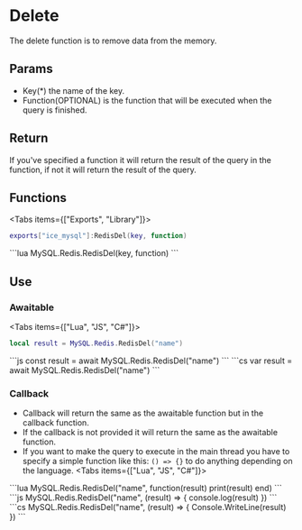 
# Delete
The delete function is to remove data from the memory.

## Params
- Key(*) the name of the key.
- Function(OPTIONAL) is the function that will be executed when the query is finished.

## Return
If you've specified a function it will return the result of the query in the function, if not it will return the result of the query.

## Functions
<Tabs items={["Exports", "Library"]}>
<Tab>
```lua
exports["ice_mysql"]:RedisDel(key, function)
```
</Tab>
<Tab>
```lua
MySQL.Redis.RedisDel(key, function)
```
</Tab>
</Tabs>

## Use
### Awaitable
<Tabs items={["Lua", "JS", "C#"]}>
<Tab>
```lua
local result = MySQL.Redis.RedisDel("name")
```
</Tab>
<Tab>
```js
const result = await MySQL.Redis.RedisDel("name")
```
</Tab>
<Tab>
```cs
var result = await MySQL.Redis.RedisDel("name")
```
</Tab>
</Tabs>

### Callback
- Callback will return the same as the awaitable function but in the callback function.
- If the callback is not provided it will return the same as the awaitable function.
- If you want to make the query to execute in the main thread you have to specify a simple function like this: `() => {}` to do anything depending on the language.
<Tabs items={["Lua", "JS", "C#"]}>
<Tab>
```lua
MySQL.Redis.RedisDel("name", function(result)
    print(result)
end)
```
</Tab>
<Tab>
```js
MySQL.Redis.RedisDel("name", (result) => {
    console.log(result)
})
```
</Tab>
<Tab>
```cs
MySQL.Redis.RedisDel("name", (result) => {
    Console.WriteLine(result)
})
```
</Tab>
</Tabs>